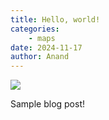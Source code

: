 ```yaml
---
title: Hello, world!
categories:
    - maps
date: 2024-11-17
author: Anand
---
```


![](map.jpg)

Sample blog post!

